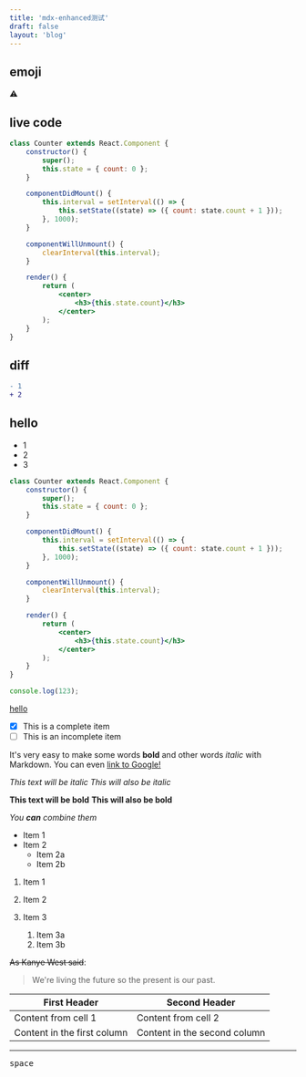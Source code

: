 ```yaml
---
title: 'mdx-enhanced测试'
draft: false
layout: 'blog'
---
```


## emoji

⚠️

## live code

```jsx:hello.jsx live
class Counter extends React.Component {
	constructor() {
		super();
		this.state = { count: 0 };
	}

	componentDidMount() {
		this.interval = setInterval(() => {
			this.setState((state) => ({ count: state.count + 1 }));
		}, 1000);
	}

	componentWillUnmount() {
		clearInterval(this.interval);
	}

	render() {
		return (
			<center>
				<h3>{this.state.count}</h3>
			</center>
		);
	}
}
```

## diff

```diff
- 1
+ 2
```

## hello

-   1
-   2
-   3

```jsx:hello.jsx
class Counter extends React.Component {
	constructor() {
		super();
		this.state = { count: 0 };
	}

	componentDidMount() {
		this.interval = setInterval(() => {
			this.setState((state) => ({ count: state.count + 1 }));
		}, 1000);
	}

	componentWillUnmount() {
		clearInterval(this.interval);
	}

	render() {
		return (
			<center>
				<h3>{this.state.count}</h3>
			</center>
		);
	}
}
```

```js
console.log(123);
```

[hello]('https:baidu.com')

-   [x] This is a complete item
-   [ ] This is an incomplete item

It's very easy to make some words **bold** and other words _italic_ with Markdown. You can even [link to Google!](http://google.com)

_This text will be italic_
_This will also be italic_

**This text will be bold**
**This will also be bold**

_You **can** combine them_

-   Item 1
-   Item 2
    -   Item 2a
    -   Item 2b

1. Item 1
1. Item 2
1. Item 3

    1. Item 3a
    1. Item 3b

~~As Kanye West said~~:

> We're living the future so
> the present is our past.

| First Header                | Second Header                |
| --------------------------- | ---------------------------- |
| Content from cell 1         | Content from cell 2          |
| Content in the first column | Content in the second column |

<hr />

<kbd>space</kbd>
